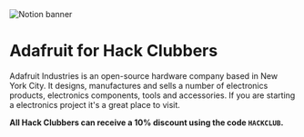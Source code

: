 
<Image src="/notion.png" width={1500} height={500} alt="Notion banner" />

# Adafruit for Hack Clubbers

Adafruit Industries is an open-source hardware company based in New York City. It designs, manufactures and sells a number of electronics products, electronics components, tools and accessories. If you are starting a electronics project it's a great place to visit. 

**All Hack Clubbers can receive a 10% discount using the code `HACKCLUB`.**
